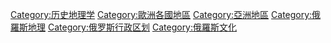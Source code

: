 [[Category:历史地理学|Category:历史地理学]]
[[Category:歐洲各國地區|Category:歐洲各國地區]]
[[Category:亞洲地區|Category:亞洲地區]]
[[Category:俄羅斯地理|Category:俄羅斯地理]]
[[Category:俄罗斯行政区划|Category:俄罗斯行政区划]]
[[Category:俄羅斯文化|Category:俄羅斯文化]]